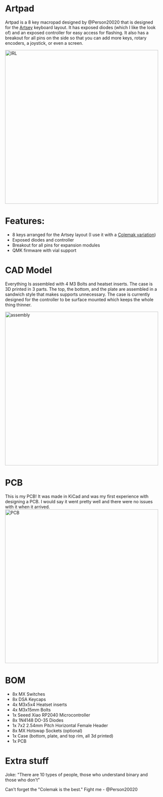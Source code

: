 
# Artpad

Artpad is a 8 key macropad designed by @Person20020 that is designed for the [Artsey](https://artsey.io/) keyboard layout. 
It has exposed diodes (which I like the look of) and an exposed controller for easy access for flashing. 
It also has a breakout for all pins on the side so that you can add more keys, rotary encoders, a joystick, or even a screen.

<img src={irl} alt="IRL" width="500"/>

# Features:
- 8 keys arranged for the Artsey layout (I use it with a [Colemak variation](https://keymapdb.com/keymaps/purple_rw/))
- Exposed diodes and controller
- Breakout for all pins for expansion modules
- QMK firmware with vial support

# CAD Model
Everything Is assembled with 4 M3 Bolts and heatset inserts. The case is 3D printed in 3 parts. The top, the bottom, and the plate are assembled in a sandwich style that makes supports unnecessary. 
The case is currently designed for the controller to be surface mounted which keeps the whole thing thinner.

<img src={assembly} alt="assembly" width="500"/>

# PCB
This is my PCB! It was made in KiCad and was my first experience with designing a PCB. I would say it went pretty well and there were no issues with it when it arrived.
<img src={pcbImage} alt="PCB" width="500"/>

# BOM
- 8x MX Switches
- 8x DSA Keycaps
- 4x M3x5x4 Heatset inserts
- 4x M3x15mm Bolts
- 1x Seeed Xiao RP2040 Microcontroller
- 8x 1N4148 DO-35 Diodes
- 1x 7x2 2.54mm Pitch Horizontal Female Header
- 8x MX Hotswap Sockets (optional)
- 1x Case (bottom, plate, and top rim, all 3d printed)
- 1x PCB

# Extra stuff
Joke: "There are 10 types of people, those who understand binary and those who don't"


Can't forget the "Colemak is the best." Fight me - @Person20020